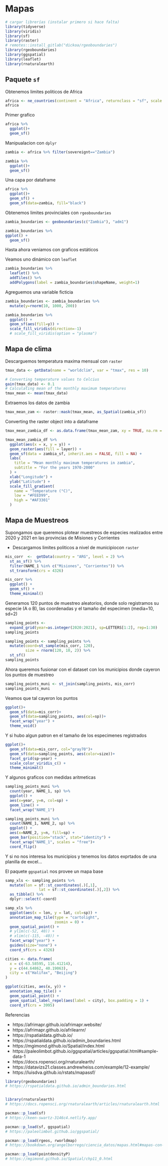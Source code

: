 # Mapas

```r
# cargar librerías (instalar primero si hace falta)
library(tidyverse)
library(viridis)
library(sf)
library(raster)
# remotes::install_gitlab("dickoa/rgeoboundaries")  
library(rgeoboundaries)
library(ggspatial)
library(leaflet)
library(rnaturalearth)
```


## Paquete `sf`

Obtenemos limites politicos de Africa 
```r
africa <- ne_countries(continent = "Africa", returnclass = "sf", scale = "medium")
africa

```

Primer grafico 

```r
africa %>%  
  ggplot()+
  geom_sf() 
```


Manipualacion con `dplyr`

```r
zambia <- africa %>% filter(sovereignt=="Zambia")
```


```r
zambia %>%  
  ggplot()+
  geom_sf()
```

Una capa por dataframe 

```r
africa %>%  
  ggplot()+
  geom_sf() + 
  geom_sf(data=zambia, fill="black")
```

Obtenemos limites provinciales con `rgeoboundaries`

```r
zambia_boundaries <- geoboundaries(c("Zambia"), "adm1")
```

```r
zambia_boundaries %>% 
ggplot() +
  geom_sf()
```

Hasta ahora veniamos con graficos estáticos

Veamos uno dinámico con `leaflet`

```r
zambia_boundaries %>%
  leaflet() %>%
  addTiles() %>%
  addPolygons(label = zambia_boundaries$shapeName, weight=1)
```


Agreguemos una variable ficticia 

```r
zambia_boundaries <- zambia_boundaries %>% 
  mutate(y=rnorm(10, 1000, 200))

zambia_boundaries %>% 
  ggplot() +
  geom_sf(aes(fill=y)) +
  scale_fill_viridis(direction=-1) 
  # scale_fill_viridis(option = "plasma") 
```

## Mapa de clima

Descarguemos temperatura maxima mensual con `raster`

```r
tmax_data <- getData(name = "worldclim", var = "tmax", res = 10)
```

```r
# Converting temperature values to Celcius
gain(tmax_data) <- 0.1
# Calculating mean of the monthly maximum temperatures
tmax_mean <- mean(tmax_data)
```


Extraemos los datos de zambia
```r
tmax_mean_zam <- raster::mask(tmax_mean, as_Spatial(zambia_sf))
```

Converting the raster object into a dataframe
```r
tmax_mean_zambia_df <- as.data.frame(tmax_mean_zam, xy = TRUE, na.rm = TRUE)
```

```r
tmax_mean_zambia_df %>%
  ggplot(aes(x = x, y = y)) +
  geom_raster(aes(fill = layer)) +
  geom_sf(data = zambia_sf, inherit.aes = FALSE, fill = NA) +
  labs(
    title = "Mean monthly maximum temperatures in zambia",
    subtitle = "For the years 1970-2000"
  ) +
  xlab("Longitude") +
  ylab("Latitude") +
  scale_fill_gradient(
    name = "Temperature (°C)",
    low = "#FEED99",
    high = "#AF3301"
  )
```

## Mapa de Muestreos

Supongamos que queremos plotear muestreos de especies realizados entre 2020 y 2021 en las provincias de Misiones y Corrientes

- Descargamos limites politicos a nivel de municipiocon `raster`

```r
mis_corr  <-  getData(country = "ARG", level = 2) %>% 
  st_as_sf() %>% 
  filter(NAME_1 %in% c("Misiones", "Corrientes")) %>% 
  st_transform(crs = 4326)

```

```r
mis_corr %>% 
  ggplot() + 
  geom_sf() +
  theme_minimal()
```

Generamos 120 puntos de muestreo aleatorios, donde solo registramos su especie (A o B), las coordenadas y el tamaño del especimen (media=10, sd=2)

```r
sampling_points <- 
  expand_grid(year=as.integer(2020:2021), sp=LETTERS[1:2], rep=1:30)
sampling_points

sampling_points <- sampling_points %>% 
  mutate(coord=st_sample(mis_corr, 120),    
         size = rnorm(120, 10, 2)) %>% 
  st_sf()  
sampling_points
```


Ahora queremos fusionar con el dataset con los municipios donde cayeron los puntos de muestreo

```r
sampling_points_muni <- st_join(sampling_points, mis_corr)
sampling_points_muni
```

Veamos que tal cayeron los puntos 

```r
ggplot()+
  geom_sf(data=mis_corr)+
  geom_sf(data=sampling_points, aes(col=sp))+
  facet_wrap("year") + 
  theme_void()
```

Y si hubo algun patron en el tamaño de los especimenes registrados 

```r
ggplot()+
  geom_sf(data=mis_corr, col="gray70")+
  geom_sf(data=sampling_points, aes(color=size))+
  facet_grid(sp~year) +
  scale_color_viridis_c() +
  theme_minimal()
```

Y algunos graficos con medidas aritmeticas 

```r
sampling_points_muni %>%  
  count(year, NAME_1, sp) %>% 
  ggplot() + 
  aes(x=year, y=n, col=sp) +
  geom_line() +
  facet_wrap("NAME_1")
```

```r
sampling_points_muni %>%  
  count(NAME_1, NAME_2, sp) %>% 
  ggplot() + 
  aes(x=NAME_2, y=n, fill=sp) +
  geom_bar(position="stack", stat="identity") + 
  facet_wrap("NAME_1", scales = "free")+
  coord_flip()
```


Y si no nos interesa los municipios y tenemos los datos exprtados de una planilla de excel...

El paquete `ggspatial` nos provee un mapa base 

```r
samp_xls <- sampling_points %>% 
  mutate(lon = sf::st_coordinates(.)[,1],
               lat = sf::st_coordinates(.)[,2]) %>% 
  as_tibble() %>%  
  dplyr::select(-coord)

samp_xls %>% 
  ggplot(aes(x = lon, y = lat, col=sp)) +
  annotation_map_tile(type = "cartolight",
                      zoomin = 0) +
  geom_spatial_point() +
  # ylim(c(-52, 40)) +
  # xlim(c(-115, -40)) +
  facet_wrap("year") + 
  guides(size="none") + 
  coord_sf(crs = 4326)
```


```r
cities <- data.frame(
  x = c(-63.58595, 116.41214), 
  y = c(44.64862, 40.19063), 
  city = c("Halifax", "Beijing")
)

ggplot(cities, aes(x, y)) +
  annotation_map_tile() +
  geom_spatial_point() +
  geom_spatial_label_repel(aes(label = city), box.padding = 1) +
  coord_sf(crs = 3995)
```


Referencias 

- https://afrimapr.github.io/afrimapr.website/
- https://afrimapr.github.io/afrilearnr/
- https://rspatialdata.github.io/
- https://rspatialdata.github.io/admin_boundaries.html
- https://mgimond.github.io/Spatial/index.html
- https://paleolimbot.github.io/ggspatial/articles/ggspatial.html#sample-data-1
- https://docs.ropensci.org/rnaturalearth/
- https://datavizs21.classes.andrewheiss.com/example/12-example/
- https://luisdva.github.io/rstats/mapassf/
  


```r
library(rgeoboundaries)
# https://rspatialdata.github.io/admin_boundaries.html


library(rnaturalearth)
# https://docs.ropensci.org/rnaturalearth/articles/rnaturalearth.html

pacman::p_load(sf)
# https://keen-swartz-3146c4.netlify.app/

pacman::p_load(sf, ggspatial)
# https://paleolimbot.github.io/ggspatial/

pacman::p_load(rgeos, rworldmap)
# https://bookdown.org/angelborrego/ciencia_datos/mapas.html#mapas-con-rworldmap

pacman::p_load(pointdensityP)
# https://mgimond.github.io/Spatial/chp11_0.html
```
